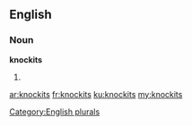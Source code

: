 ==English==

===Noun===
'''knockits'''

# {{plural of|knockit}}

[[Category:English plurals]]

[[ar:knockits]]
[[fr:knockits]]
[[ku:knockits]]
[[my:knockits]]